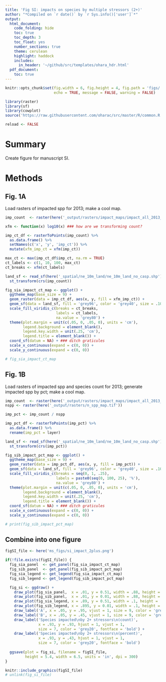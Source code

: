 ```yaml
---
title: 'Fig SI: impacts on species by multiple stressors (2+)'
author: "*Compiled on `r date()` by `r Sys.info()['user']`*"
output: 
  html_document:
    code_folding: hide
    toc: true
    toc_depth: 3
    toc_float: yes
    number_sections: true
    theme: cerulean
    highlight: haddock
    includes: 
      in_header: '~/github/src/templates/ohara_hdr.html'
  pdf_document:
    toc: true
---
```


``` r

knitr::opts_chunk$set(fig.width = 6, fig.height = 4, fig.path = 'figs/',
                      echo = TRUE, message = FALSE, warning = FALSE)

library(raster)
library(sf)
library(cowplot)
source('https://raw.githubusercontent.com/oharac/src/master/R/common.R')

reload <- FALSE
```


# Summary

Create figure for manuscript SI.

# Methods

## Fig. 1A

Load rasters of impacted spp for 2013; make a cool map.

``` r

imp_count  <- raster(here('_output/rasters/impact_maps/impact_all_2013_2plus.tif'))

xfm <- function(x) log10(x) ### how are we transforming count?

imp_ct_df <- rasterToPoints(imp_count) %>%
  as.data.frame() %>%
  setNames(c('x', 'y', 'imp_ct')) %>%
  mutate(xfm_imp_ct = xfm(imp_ct))

max_ct <- max(imp_ct_df$imp_ct, na.rm = TRUE)
ct_labels <- c(1, 10, 100, max_ct)
ct_breaks <- xfm(ct_labels)

land_sf <- read_sf(here('_spatial/ne_10m_land/ne_10m_land_no_casp.shp')) %>%
  st_transform(crs(imp_count))

fig_sia_impact_ct_map <- ggplot() +
  ggtheme_map(base_size = 9) +
  geom_raster(data = imp_ct_df, aes(x, y, fill = xfm_imp_ct)) +
  geom_sf(data = land_sf, fill = 'grey96', color = 'grey40', size = .10) +
  scale_fill_viridis_c(breaks = ct_breaks,
                       labels = ct_labels,
                       na.value = 'grey80') +
  theme(plot.margin = unit(c(.05, 0, .05, 0), units = 'cm'),
        legend.background = element_blank(),
        legend.key.width = unit(.25, 'cm'),
        legend.title = element_blank()) +
  coord_sf(datum = NA) + ### ditch graticules
  scale_x_continuous(expand = c(0, 0)) +
  scale_y_continuous(expand = c(0, 0))

# fig_sia_impact_ct_map

```

## Fig. 1B

Load rasters of impacted spp and species count for 2013; generate impacted spp by pct; make a cool map.

``` r
imp_count  <- raster(here('_output/rasters/impact_maps/impact_all_2013_2plus.tif'))
nspp <- raster(here('_output/rasters/n_spp_map.tif')) 

imp_pct <- imp_count / nspp

imp_pct_df <- rasterToPoints(imp_pct) %>%
  as.data.frame() %>%
  rename(imp_pct = layer)

land_sf <- read_sf(here('_spatial/ne_10m_land/ne_10m_land_no_casp.shp')) %>%
  st_transform(crs(imp_pct))

fig_sib_impact_pct_map <- ggplot() +
  ggtheme_map(base_size = 9) +
  geom_raster(data = imp_pct_df, aes(x, y, fill = imp_pct)) +
  geom_sf(data = land_sf, fill = 'grey96', color = 'grey40', size = .10) +
  scale_fill_viridis_c(breaks = seq(0, 1, .25), 
                       labels = paste0(seq(0, 100, 25), '%'),
                       na.value = 'grey80') +
  theme(plot.margin = unit(c(.05, 0, .05, 0), units = 'cm'),
        legend.background = element_blank(),
        legend.key.width = unit(.25, 'cm'),
        legend.title = element_blank()) +
  coord_sf(datum = NA) + ### ditch graticules
  scale_x_continuous(expand = c(0, 0)) +
  scale_y_continuous(expand = c(0, 0))

# print(fig_sib_impact_pct_map)

```

## Combine into one figure

```r
figSI_file <- here('ms_figs/si_impact_2plus.png')

if(!file.exists(figSI_file)) {
  fig_sia_panel  <- get_panel(fig_sia_impact_ct_map)
  fig_sib_panel  <- get_panel(fig_sib_impact_pct_map)
  fig_sia_legend <- get_legend(fig_sia_impact_ct_map)
  fig_sib_legend <- get_legend(fig_sib_impact_pct_map)

  fig_si <- ggdraw() +
    draw_plot(fig_sia_panel,  x = .01, y = 0.51, width = .88, height = .49) +
    draw_plot(fig_sib_panel,  x = .01, y = 0.01, width = .88, height = .49) +
    draw_plot(fig_sia_legend, x = .89, y = 0.51, width = .1, height = .49) +
    draw_plot(fig_sib_legend, x = .895, y = 0.01, width = .1, height = .49) +
    draw_label('A', x = .05, y = .95, vjust = 1, size = 9, color = 'grey20', fontface = 'bold') +
    draw_label('B', x = .05, y = .45, vjust = 1, size = 9, color = 'grey20', fontface = 'bold') +
    draw_label('Species impacted\nby 2+ stressors\n(count)', 
               x = .93, y = .93, hjust = 1, vjust = 1, 
               size = 7, color = 'grey20', fontface = 'bold') +
    draw_label('Species impacted\nby 2+ stressors\n(percent)', 
               x = .93, y = .43, hjust = 1, vjust = 1, 
               size = 7, color = 'grey20', fontface = 'bold') 
    
  ggsave(plot = fig_si, filename = figSI_file,
         height = 5.4, width = 6.5, units = 'in', dpi = 300)
}

knitr::include_graphics(figSI_file)
# unlink(fig_si_file)
```

